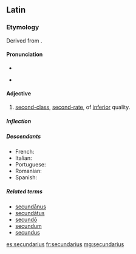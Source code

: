 ==Latin==
===Etymology===
Derived from {{suffix|secundus|t1=second|ārius|t2=adjective forming suffix|lang=la}}.

====Pronunciation====
* {{la-pronunc|secundārius}}
* {{a|Ecclesiastical}} {{IPA|/se.kunˈda.ri.us/|[se.kunˈdaː.ri̯us]|lang=la}}

====Adjective====
{{la-adj-1&2|secundārius|secundaria|secundāria|secundarium|secundārium}}

# [[second-class]], [[second-rate]], of [[inferior]] quality.

=====Inflection=====
{{la-decl-1&2|secundāri}}

=====Descendants=====
* French: {{l|fr|secondaire}} 
* Italian: {{l|it|secondario}}
* Portuguese: {{l|pt|secundário}}
* Romanian: {{l|ro|secundar}} 
* Spanish: {{l|es|secundario}} 

=====Related terms=====
* [[secundanus|secundānus]]
* [[secundatus|secundātus]]
* [[secundo#Latin|secundō]]
* [[secundum]]
* [[secundus]]

[[es:secundarius]]
[[fr:secundarius]]
[[mg:secundarius]]